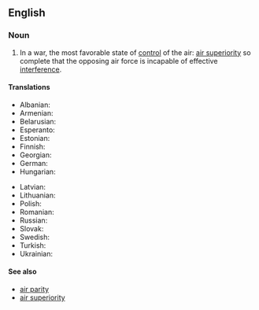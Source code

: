 ==English==
{{wikipedia}}

===Noun===
{{en-noun|-}}

# In a war, the most favorable state of [[control]] of the air: [[air superiority]] so complete that the opposing air force is incapable of effective [[interference]].

====Translations====
{{trans-top|most favorable state of control of the air}}
* Albanian: {{t-needed|sq}}
* Armenian: {{t-needed|hy}}
* Belarusian: {{t-needed|be}}
* Esperanto: {{t-needed|eo}}
* Estonian: {{t-needed|et}}
* Finnish: {{t+|fi|ilmaherruus}}
* Georgian: {{t-needed|ka}}
* German: {{t|de|Luftherrschaft|f}}
* Hungarian: {{t-needed|hu}}
{{trans-mid}}
* Latvian: {{t-needed|lv}}
* Lithuanian: {{t-needed|lt}}
* Polish: {{t-needed|pl}}
* Romanian: {{t|ro|supremație aeriană|f}}
* Russian: {{t-needed|ru}}
* Slovak: {{t-needed|sk}}
* Swedish: {{t|sv|luftherravälde|n}}
* Turkish: {{t-needed|tr}}
* Ukrainian: {{t-needed|uk}}
{{trans-bottom}}

====See also====
* [[air parity]]
* [[air superiority]]